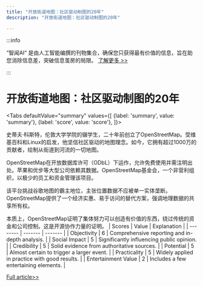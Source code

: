 ```yaml
---
title: "开放街道地图：社区驱动制图的20年"
description: "开放街道地图：社区驱动制图的20年"

---
```



:::info

“智闻AI“ 是由人工智能编撰的刊物集合，确保您只获得最有价值的信息，旨在助您消除信息差，突破信息茧房的局限。  [了解更多 >>](/)

:::

# 开放街道地图：社区驱动制图的20年


<Tabs
	defaultValue="summary"
	values={[
	{label: 'summary', value: 'summary'},
	{label: 'score', value: 'score'},
]}>
<TabItem value="summary">


史蒂夫·科斯特，伦敦大学学院的辍学生，二十年前创立了OpenStreetMap。受维基百科和Linux的启发，他坚信社区驱动的地图理念。如今，它拥有超过1000万的贡献者，绘制从街道到河流的一切地图。

OpenStreetMap在开放数据库许可（ODbL）下运作，允许免费使用并需注明出处。苹果和优步等大型公司依赖其数据。OpenStreetMap基金会，一个非营利组织，以极少的员工和资金管理该项目。

该平台挑战谷歌地图的霸主地位，主张位置数据不应被单一实体垄断。OpenStreetMap提供了一个经济实惠、易于访问的替代方案，强调地理数据的共享所有权。

本质上，OpenStreetMap证明了集体努力可以创造有价值的东西，绕过传统的资金和公司控制。这是开源协作力量的证明。
</TabItem>
<TabItem value="score">
	| Scores     | Value   | Explanation |
	| -------- | ------- | ------- |
	| Objectivity  | 6    | Comprehensive reporting and in-depth analysis.    |
	| Social Impact | 5     | Significantly influencing public opinion.    |
	| Credibility    | 5    | Solid evidence from authoritative sources.    |
	| Potential    | 5    | Almost certain to trigger a larger event.    |
	| Practicality    | 5    | Widely applied in practice with good results.    |
	| Entertainment Value    | 2    | Includes a few entertaining elements.    |
</TabItem>
</Tabs>

[Full article>>](https://techcrunch.com/2024/08/10/one-man-decided-to-take-on-google-maps-20-years-later-openstreetmap-is-still-going-strong/)
